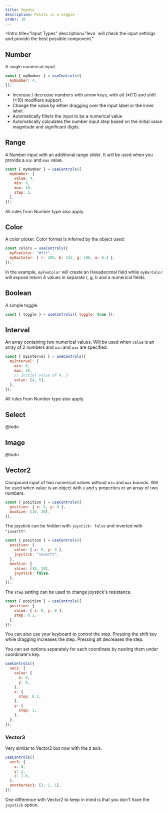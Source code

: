 ```yaml
---
title: Inputs
description: Potato is a veggie
order: 10
---
```


<Intro
  title="Input Types"
  description="leva` will check the input settings and provide the best possible component."
></Intro>

## Number

A single numerical input.

```jsx demo="input-number"
const { myNumber } = useControls({
  myNumber: 4,
});
```

- Increase / decrease numbers with arrow keys, with alt (±0.1) and shift (±10) modifiers support.
- Change the value by either dragging over the input label or the inner label.
- Automatically filters the input to be a numerical value
- Automatically calculates the number input step based on the initial value magnitude and significant digits.

## Range

A Number input with an additional range slider. It will be used when you provide a `min` and `max` value.

```jsx
const { myNumber } = useControls({
  myNumber: {
    value: 4,
    min: 0,
    max: 10,
    step: 1,
  },
});
```

All rules from Number type also apply.

## Color

A color picker. Color format is inferred by the object used:

```jsx
const colors = useControls({
  myFooColor: "#fff",
  myBarColor: { r: 200, b: 125, g: 106, a: 0.4 },
});
```

In the example, `myFooColor` will create an Hexadecimal field while `myBarColor` will expose return 4 values in separate r, g, b and a numerical fields.

## Boolean

A simple toggle.

```jsx
const { toggle } = useControls({ toggle: true });
```

## Interval

An array containing two numerical values.
Will be used when `value` is an array of 2 numbers and `min` and `max` are specified.

```jsx
const { myInterval } = useControls({
  myInterval: {
    min: 0,
    max: 10,
    // initial value of 4, 5
    value: [4, 5],
  },
});
```

All rules from Number type also apply.

## Select

@todo

## Image

@todo

## Vector2

Compound input of two numerical values without `min` and `max` bounds.
Will be used when value is an object with `x` and `y` properties or an array of
two numbers.

```jsx
const { position } = useControls({
  position: { x: 0, y: 0 },
  boxSize: [10, 20],
});
```

The joystick can be hidden with `joystick: false` and inverted with `"invertY"`.

```jsx
const { position } = useControls({
  position: {
    value: { x: 0, y: 0 },
    joystick: "invertY",
  },
  boxSize: {
    value: [10, 20],
    joystick: false,
  },
});
```

The `step` setting can be used to change joystick's resistance.

```jsx
const { position } = useControls({
  position: {
    value: { x: 0, y: 0 },
    step: 0.1,
  },
});
```

You can also use your keyboard to control the step.
Pressing the shift key while dragging increases the step. Pressing alt decreases the step.

You can set options separately for each coordinate by nesting them under coordinate's key.

```jsx
useControls({
  vec2: {
    value: {
      x: 0,
      y: 0,
    },
    x: {
      step: 0.1,
    },
    y: {
      step: 1,
    },
  },
});
```

### Vector3

Very similar to Vector2 but now with the z axis.

```jsx
useControls({
  vec3: {
    x: 0,
    y: 2,
    z: 1.5,
  },
  anotherVec3: [3, 1, 1],
});
```

One difference with Vector2 to keep in mind is that you don't have the `joystick` option.
